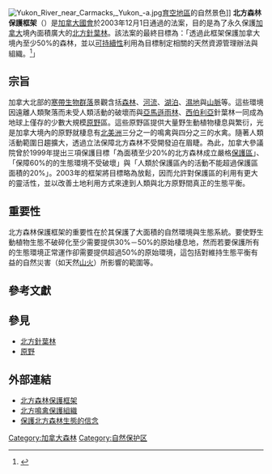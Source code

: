 [[File:Yukon_River_near_Carmacks,_Yukon_-a.jpg|thumb]][[育空地區|育空地區]]的自然景色]]
'''北方森林保護框架'''（{{lang|en|Boreal Forest Conservation Framework}}）是[[加拿大國會|加拿大國會]]於2003年12月1日通過的法案，目的是為了永久保護[[加拿大|加拿大]]境內面積廣大的[[北方針葉林|北方針葉林]]。該法案的最終目標為：「透過此框架保護加拿大境內至少50%的森林，並以[[可持續性|可持續性]]利用為目標制定相關的天然資源管理辦法與組織。<ref>{{Cite web|url=http://www.borealcanada.ca/framework-full-e.php|title=北方森林保護框架|accessdate=2007-12-01|work=|publisher=加拿大北方森林保護組織|date=|deadurl=yes|archiveurl=https://web.archive.org/web/20071108232137/http://www.borealcanada.ca/framework-full-e.php|archivedate=2007-11-08}}</ref>」

== 宗旨 ==

加拿大北部的[[寒帶|寒帶]][[生物群落|生物群落]]景觀含括[[森林|森林]]、[[河流|河流]]、[[湖泊|湖泊]]、[[濕地|濕地]]與[[山脈|山脈]]等。這些環境因遠離人類聚落而未受人類活動的破壞而與[[亞馬遜雨林|亞馬遜雨林]]、[[西伯利亞|西伯利亞]]針葉林一同成為地球上僅存的少數大規模[[原野|原野]]區。這些原野區提供大量野生動植物棲息與繁衍，光是加拿大境內的原野就棲息有[[北美洲|北美洲]]三分之一的鳴禽與四分之三的水禽。隨著人類活動範圍日趨擴大，透過立法保障北方森林不受開發迫在眉睫。為此，加拿大參議院曾於1999年提出三項保護目標「為面積至少20%的北方森林成立嚴格[[保護區|保護區]]」、「保障60%的的生態環境不受破壞」與「人類於保護區內的活動不能超過保護區面積的20%」。2003年的框架將目標略為放鬆，因而允許對保護區的利用有更大的靈活性，並以改善土地利用方式來達到人類與北方原野間真正的生態平衡。

== 重要性 ==

北方森林保護框架的重要性在於其保護了大面積的自然環境與生態系統。要使野生動植物生態不破碎化至少需要提供30%－50%的原始棲息地，然而若要保護所有的生態環境正常運作卻需要提供超過50%的原始環境，這包括對維持生態平衡有益的自然災害（如天然[[山火|山火]]）所影響的範圍等。

== 參考文獻 ==
{{Reflist|1}}

== 參見 ==
*[[北方針葉林|北方針葉林]]
*[[原野|原野]]

== 外部連結 ==
*[https://web.archive.org/web/20071208012102/http://www.borealcanada.ca/framework-e.php 北方森林保護框架]{{en}}
*[http://www.borealbirds.org 北方鳴禽保護組織]{{Wayback|url=http://www.borealbirds.org/ |date=20200814130946 }} {{en}}
*[http://www.evbooks.net/earth_vision_027.htm 保護北方森林生態的信念]{{Wayback|url=http://www.evbooks.net/earth_vision_027.htm |date=20100702181330 }}{{en}}

{{Ecology-stub}}
[[Category:加拿大森林|Category:加拿大森林]]
[[Category:自然保护区|Category:自然保护区]]